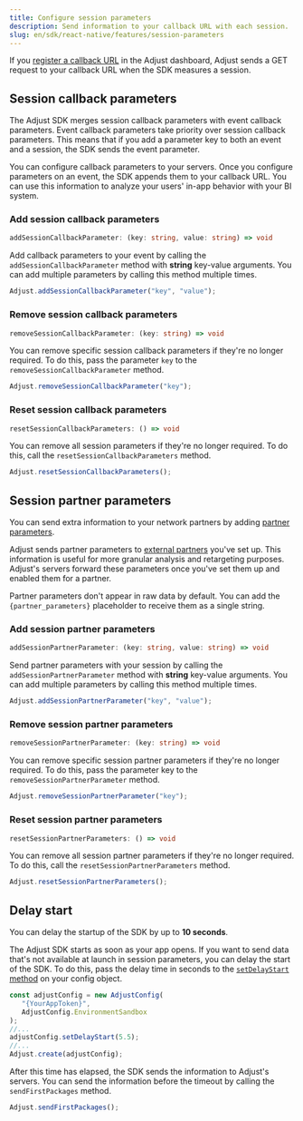 ```yaml
---
title: Configure session parameters
description: Send information to your callback URL with each session.
slug: en/sdk/react-native/features/session-parameters
---
```


If you [register a callback URL](https://help.adjust.com/en/article/recommended-placeholders-callbacks) in the Adjust dashboard, Adjust sends a GET request to your callback URL when the SDK measures a session.

## Session callback parameters

<Callout type="note">

The Adjust SDK merges session callback parameters with event callback parameters. Event callback parameters take priority over session callback parameters. This means that if you add a parameter key to both an event and a session, the SDK sends the event parameter.

</Callout>

You can configure callback parameters to your servers. Once you configure parameters on an event, the SDK appends them to your callback URL. You can use this information to analyze your users' in-app behavior with your BI system.

### Add session callback parameters

```ts title="Method signature"
addSessionCallbackParameter: (key: string, value: string) => void
```

Add callback parameters to your event by calling the `addSessionCallbackParameter` method with **string** key-value arguments. You can add multiple parameters by calling this method multiple times.

```jsx
Adjust.addSessionCallbackParameter("key", "value");
```

### Remove session callback parameters

```ts title="Method signature"
removeSessionCallbackParameter: (key: string) => void
```

You can remove specific session callback parameters if they're no longer required. To do this, pass the parameter `key` to the `removeSessionCallbackParameter` method.

```jsx
Adjust.removeSessionCallbackParameter("key");
```

### Reset session callback parameters

```ts title="Method signature"
resetSessionCallbackParameters: () => void
```

You can remove all session parameters if they're no longer required. To do this, call the `resetSessionCallbackParameters` method.

```jsx
Adjust.resetSessionCallbackParameters();
```

## Session partner parameters

You can send extra information to your network partners by adding [partner parameters](https://help.adjust.com/en/article/data-sharing-ad-network#map-parameters).

Adjust sends partner parameters to [external partners](https://help.adjust.com/en/article/integrated-partners) you've set up. This information is useful for more granular analysis and retargeting purposes. Adjust's servers forward these parameters once you've set them up and enabled them for a partner.

<Callout type="note">

Partner parameters don't appear in raw data by default. You can add the `{partner_parameters}` placeholder to receive them as a single string.

</Callout>

### Add session partner parameters

```ts title="Method signature"
addSessionPartnerParameter: (key: string, value: string) => void
```

Send partner parameters with your session by calling the `addSessionPartnerParameter` method with **string** key-value arguments. You can add multiple parameters by calling this method multiple times.

```jsx
Adjust.addSessionPartnerParameter("key", "value");
```

### Remove session partner parameters

```ts title="Method signature"
removeSessionPartnerParameter: (key: string) => void
```

You can remove specific session partner parameters if they're no longer required. To do this, pass the parameter key to the `removeSessionPartnerParameter` method.

```jsx
Adjust.removeSessionPartnerParameter("key");
```

### Reset session partner parameters

```ts title="Method signature"
resetSessionPartnerParameters: () => void
```

You can remove all session partner parameters if they're no longer required. To do this, call the `resetSessionPartnerParameters` method.

```jsx
Adjust.resetSessionPartnerParameters();
```

## Delay start

<Callout type="note">

You can delay the startup of the SDK by up to **10 seconds**.

</Callout>

The Adjust SDK starts as soon as your app opens. If you want to send data that's not available at launch in session parameters, you can delay the start of the SDK. To do this, pass the delay time in seconds to the [`setDelayStart` method](/en/sdk/react-native/configuration#delay-the-start-of-the-sdk) on your config object.

```jsx {6}
const adjustConfig = new AdjustConfig(
   "{YourAppToken}",
   AdjustConfig.EnvironmentSandbox
);
//...
adjustConfig.setDelayStart(5.5);
//...
Adjust.create(adjustConfig);
```

After this time has elapsed, the SDK sends the information to Adjust's servers. You can send the information before the timeout by calling the `sendFirstPackages` method.

```jsx
Adjust.sendFirstPackages();
```
